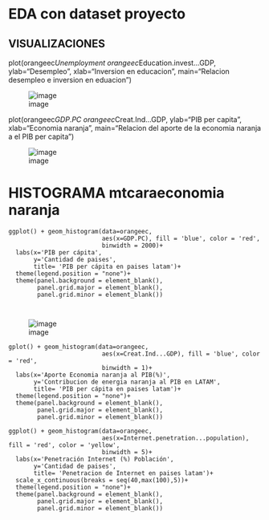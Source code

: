 
# EDA con dataset proyecto 

## VISUALIZACIONES 

plot(orangeec$Unemployment ~ orangeec$Education.invest...GDP,
     ylab="Desempleo",
     xlab="Inversion en educacion",
     main="Relacion desempleo e inversion en eduacion")

![image](https://user-images.githubusercontent.com/72534486/216742490-83a7acaf-014e-4478-9d10-d5dc8fc15df4.png)

plot(orangeec$GDP.PC ~ orangeec$Creat.Ind...GDP,
     ylab="PIB per capita",
     xlab="Economia naranja",
     main="Relacion del aporte de la economia naranja a el PIB per capita")


![image](https://user-images.githubusercontent.com/72534486/216742612-718e8e23-8a02-41b8-9eee-c27c2d83a283.png)

# HISTOGRAMA mtcaraeconomia naranja  

```
ggplot() + geom_histogram(data=orangeec,
                          aes(x=GDP.PC), fill = 'blue', color = 'red',
                          binwidth = 2000)+
  labs(x='PIB per cápita',
       y='Cantidad de paises',
       title= 'PIB per cápita en paises latam')+
  theme(legend.position = "none")+
  theme(panel.background = element_blank(),
        panel.grid.major = element_blank(),
        panel.grid.minor = element_blank())



```
![image](https://user-images.githubusercontent.com/72534486/217712849-c9e64cad-46e2-49c8-b643-c12cdf25ff94.png)


```
gplot() + geom_histogram(data=orangeec,
                          aes(x=Creat.Ind...GDP), fill = 'blue', color = 'red',
                          binwidth = 1)+
  labs(x='Aporte Economia naranja al PIB(%)',
       y='Contribucion de energia naranja al PIB en LATAM',
       title= 'PIB per cápita en paises latam')+
  theme(legend.position = "none")+
  theme(panel.background = element_blank(),
        panel.grid.major = element_blank(),
        panel.grid.minor = element_blank())

ggplot() + geom_histogram(data=orangeec,
                          aes(x=Internet.penetration...population), fill = 'red', color = 'yellow',
                          binwidth = 5)+
  labs(x='Penetración Internet (%) Población',
       y='Cantidad de paises',
       title= 'Penetracion de Internet en paises latam')+
  scale_x_continuous(breaks = seq(40,max(100),5))+
  theme(legend.position = "none")+
  theme(panel.background = element_blank(),
        panel.grid.major = element_blank(),
        panel.grid.minor = element_blank())


```



